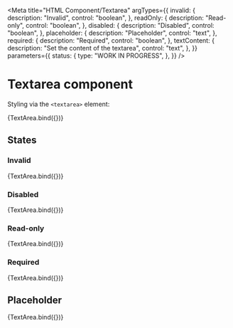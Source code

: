 <!-- @license CC0-1.0 -->


<Meta
  title="HTML Component/Textarea"
  argTypes={{
    invalid: {
      description: "Invalid",
      control: "boolean",
    },
    readOnly: {
      description: "Read-only",
      control: "boolean",
    },
    disabled: {
      description: "Disabled",
      control: "boolean",
    },
    placeholder: {
      description: "Placeholder",
      control: "text",
    },
    required: {
      description: "Required",
      control: "boolean",
    },
    textContent: {
      description: "Set the content of the textarea",
      control: "text",
    },
  }}
  parameters={{
    status: {
      type: "WORK IN PROGRESS",
    },
  }}
/>

# Textarea component

Styling via the `<textarea>` element:

<Canvas>
  <Story
    name="Textarea"
    args={{
      ...defaultArgs,
      textContent: "The Quick Brown Fox Jumps Over The Lazy Dog",
    }}
  >
    {TextArea.bind({})}
  </Story>
</Canvas>

<ArgsTable story="Textarea" />

## States

### Invalid

<Canvas>
  <Story
    name="Invalid textarea"
    args={{
      invalid: true,
      textContent: "The Quick Brown Fox Jumps Over The Lazy Dog",
    }}
  >
    {TextArea.bind({})}
  </Story>
</Canvas>

### Disabled

<Canvas>
  <Story
    name="Disabled textarea"
    args={{
      disabled: true,
      textContent: "The Quick Brown Fox Jumps Over The Lazy Dog",
    }}
  >
    {TextArea.bind({})}
  </Story>
</Canvas>

### Read-only

<Canvas>
  <Story
    name="Read-only textarea"
    args={{
      readOnly: true,
      textContent: "The Quick Brown Fox Jumps Over The Lazy Dog",
    }}
  >
    {TextArea.bind({})}
  </Story>
</Canvas>

### Required

<Canvas>
  <Story
    name="Required textarea"
    args={{
      required: true,
      textContent: "The Quick Brown Fox Jumps Over The Lazy Dog",
    }}
  >
    {TextArea.bind({})}
  </Story>
</Canvas>

## Placeholder

<Canvas>
  <Story
    name="Textarea with placeholder"
    args={{
      placeholder: "The Quick Brown Fox Jumps Over The Lazy Dog",
    }}
  >
    {TextArea.bind({})}
  </Story>
</Canvas>
